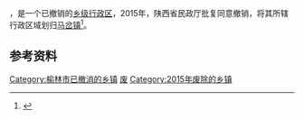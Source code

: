 '''{{PAGENAMEBASE}}'''，是{{PRC admin/fullname|61/08/31}}一个已撤销的[[乡级行政区|乡级行政区]]，2015年，陕西省民政厅批复同意撤销{{PAGENAMEBASE}}，将其所辖行政区域划归[[马岔镇|马岔镇]]<ref>{{Cite web |url=http://shaanxi.mca.gov.cn/article/mzyw1/201507/20150700841888.shtml |title=陕西省民政厅关于陕西省乡镇行政区划调整的公告 |access-date=2017-09-14 |archive-url=https://web.archive.org/web/20170914220400/http://shaanxi.mca.gov.cn/article/mzyw1/201507/20150700841888.shtml |archive-date=2017-09-14 |dead-url=yes }}</ref>。

== 参考资料 ==

{{reflist}}

{{陕西行政区划小作品}}
[[Category:榆林市已撤消的乡镇|Category:榆林市已撤消的乡镇]]
[[Category:子洲县行政区划|废]]
[[Category:2015年废除的乡镇|Category:2015年废除的乡镇]]
